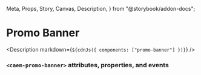   Meta,
  Props,
  Story,
  Canvas,
  Description,
} from "@storybook/addon-docs";

<Meta title="Promo Banner" />

# Promo Banner

<Canvas withToolbar>
  <Story id="components-promo-banner--default" height="100px" />
</Canvas>

<Description markdown={`${cdnJs({ components: ["promo-banner"] })}`} />

### `<caem-promo-banner>` attributes, properties, and events
<Props of="caem-promo-banner" />
